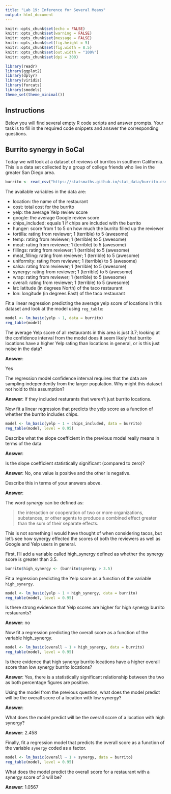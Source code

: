 ---
title: "Lab 19: Inference for Several Means"
output: html_document
---

```{r setup, include=FALSE}
knitr::opts_chunk$set(echo = FALSE)
knitr::opts_chunk$set(warning = FALSE)
knitr::opts_chunk$set(message = FALSE)
knitr::opts_chunk$set(fig.height = 5)
knitr::opts_chunk$set(fig.width = 8.5)
knitr::opts_chunk$set(out.width = "100%")
knitr::opts_chunk$set(dpi = 300)

library(readr)
library(ggplot2)
library(dplyr)
library(viridis)
library(forcats)
library(smodels)
theme_set(theme_minimal())
```

## Instructions

Below you will find several empty R code scripts and answer prompts. Your task
is to fill in the required code snippets and answer the corresponding
questions.

## Burrito synergy in SoCal

Today we will look at a dataset of reviews of burritos in southern
California. This is a data set collected by a group of college friends who
live in the greater San Diego area.

```{r}
burrito <- read_csv("https://statsmaths.github.io/stat_data/burrito.csv")
```

The available variables in the data are:

- location: the name of the restaurant
- cost: total cost for the burrito
- yelp: the average Yelp review score
- google: the average Google review score
- chips_included: equals 1 if chips are included with the burrito
- hunger: score from 1 to 5 on how much the burrito filled up the reviewer
- tortilla: rating from reviewer; 1 (terrible) to 5 (awesome)
- temp: rating from reviewer; 1 (terrible) to 5 (awesome)
- meat: rating from reviewer; 1 (terrible) to 5 (awesome)
- fillings: rating from reviewer; 1 (terrible) to 5 (awesome)
- meat_filling: rating from reviewer; 1 (terrible) to 5 (awesome)
- uniformity: rating from reviewer; 1 (terrible) to 5 (awesome)
- salsa: rating from reviewer; 1 (terrible) to 5 (awesome)
- synergy: rating from reviewer; 1 (terrible) to 5 (awesome)
- wrap: rating from reviewer; 1 (terrible) to 5 (awesome)
- overall: rating from reviewer; 1 (terrible) to 5 (awesome)
- lat: latitude (in degrees North) of the taco restaurant
- lon: longitude (in degrees East) of the taco restaurant

Fit a linear regression predicting the average yelp score of locations in this
dataset and look at the model using `reg_table`:

```{r}
model <- lm_basic(yelp ~ 1, data = burrito)
reg_table(model)
```


The average Yelp score of all restaurants in this area is just 3.7; looking
at the confidence interval from the model does it seem likely that burrito
locations have a higher Yelp rating than locations in general, or is this
just noise in the data?

**Answer**:  

Yes

The regression model confidence interval requires that the data are sampling
independently from the larger population. Why might this dataset not hold to
this assumption?

**Answer**: If they included resturants that weren't just burrito locations. 

Now fit a linear regression that predicts the yelp score as a function of
whether the burrito includes chips.

```{r}
model <- lm_basic(yelp ~ 1 + chips_included, data = burrito)
reg_table(model, level = 0.95)
```

Describe what the slope coefficient in the previous model really means
in terms of the data:

**Answer**: 

Is the slope coefficient statistically significant (compared to zero)?

**Answer**: No, one value is positive and the other is negative.

Describe this in terms of your answers above.

**Answer**:

The word *synergy* can be defined as:

> the interaction or cooperation of two or more organizations, substances,
> or other agents to produce a combined effect greater than the sum of
> their separate effects.

This is not something I would have thought of when considering tacos, but
let's see how synergy effected the scores of both the reviewers as well as
Google and Yelp users in general.

First, I'll add a variable called high_synergy defined as whether the synergy
score is greater than 3.5.

```{r}
burrito$high_synergy <- (burrito$synergy > 3.5)
```

Fit a regression predicting the Yelp score as a function of the
variable `high_synergy`.

```{r}
model <- lm_basic(yelp ~ 1 + high_synergy, data = burrito)
reg_table(model, level = 0.95)
```

Is there strong evidence that Yelp scores are higher for high synergy burrito
restaurants?

**Answer**: no

Now fit a regression predicting the overall score as a function of the
variable high_synergy.

```{r}
model <- lm_basic(overall ~ 1 + high_synergy, data = burrito)
reg_table(model, level = 0.95)
```

Is there evidence that high synergy burrito locations have a higher overall
score than low synergy burrito locations?

**Answer**: Yes, there is a statistically significant relationship between the two as both percentage figures are positive. 

Using the model from the previous question, what does the model predict
will be the overall score of a location with low synergy?

**Answer**: 

What does the model predict will be the overall score of a location with
high synergy?

**Answer**: 2.458

Finally, fit a regression model that predicts the overall score as a function
of the variable `synergy` coded as a factor.

```{r}
model <- lm_basic(overall ~ 1 + synergy, data = burrito)
reg_table(model, level = 0.95)
```

What does the model predict the overall score for a restaurant with a
synergy score of 3 will be?

**Answer**: 1.0567





